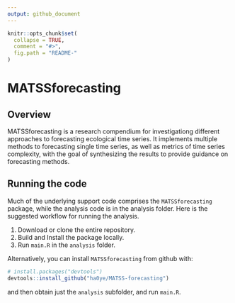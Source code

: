 ```yaml
---
output: github_document
---
```


<!-- README.md is generated from README.Rmd. Please edit that file -->

```r
knitr::opts_chunk$set(
  collapse = TRUE,
  comment = "#>",
  fig.path = "README-"
)
```

# MATSSforecasting

## Overview

MATSSforecasting is a research compendium for investigationg different approaches to forecasting ecological time series. It implements multiple methods to forecasting single time series, as well as metrics of time series complexity, with the goal of synthesizing the results to provide guidance on forecasting methods.

## Running the code

Much of the underlying support code comprises the `MATSSforecasting` package, while the analysis code is in the analysis folder. Here is the suggested workflow for running the analysis.

1. Download or clone the entire repository.
2. Build and Install the package locally.
3. Run `main.R` in the `analysis` folder.

Alternatively, you can install `MATSSforecasting` from github with:

```r
# install.packages("devtools")
devtools::install_github("ha0ye/MATSS-forecasting")
```

and then obtain just the `analysis` subfolder, and run `main.R`.
